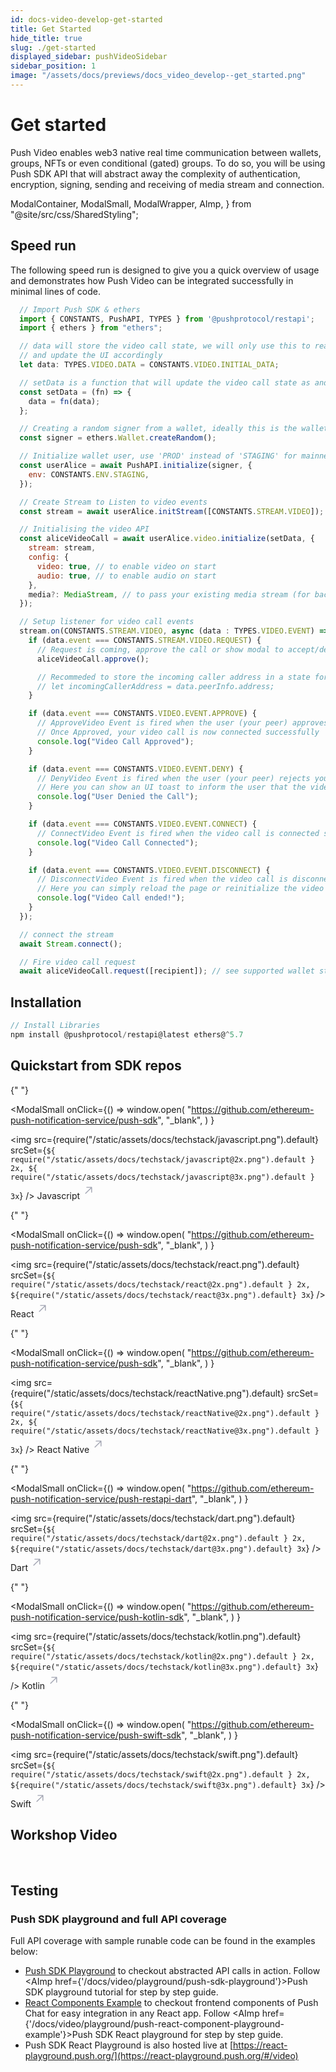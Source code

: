 ```yaml
---
id: docs-video-develop-get-started
title: Get Started
hide_title: true
slug: ./get-started
displayed_sidebar: pushVideoSidebar
sidebar_position: 1
image: "/assets/docs/previews/docs_video_develop--get_started.png"
---
```


# Get started

Push Video enables web3 native real time communication between wallets, groups, NFTs or even conditional (gated) groups. To do so, you will be using Push SDK API that will abstract away the complexity of authentication, encryption, signing, sending and receiving of media stream and connection.

<head>
  <title>Start Building | Push Video | Push Documentation</title>
</head>

  ModalContainer,
  ModalSmall,
  ModalWrapper,
  AImp,
} from "@site/src/css/SharedStyling";

## Speed run

The following speed run is designed to give you a quick overview of usage and demonstrates how Push Video can be integrated successfully in minimal lines of code.

<Tabs className="codetabs" groupId="code-examples">
  <TabItem value="js" attributes={{className: "codetab js"}} default>

```js
  // Import Push SDK & ethers
  import { CONSTANTS, PushAPI, TYPES } from '@pushprotocol/restapi';
  import { ethers } from "ethers";

  // data will store the video call state, we will only use this to read the video call state
  // and update the UI accordingly
  let data: TYPES.VIDEO.DATA = CONSTANTS.VIDEO.INITIAL_DATA;

  // setData is a function that will update the video call state as and when it changes internally
  const setData = (fn) => {
    data = fn(data);
  };

  // Creating a random signer from a wallet, ideally this is the wallet you will connect
  const signer = ethers.Wallet.createRandom();

  // Initialize wallet user, use 'PROD' instead of 'STAGING' for mainnet apps
  const userAlice = await PushAPI.initialize(signer, {
    env: CONSTANTS.ENV.STAGING,
  });

  // Create Stream to Listen to video events
  const stream = await userAlice.initStream([CONSTANTS.STREAM.VIDEO]);

  // Initialising the video API
  const aliceVideoCall = await userAlice.video.initialize(setData, {
    stream: stream,
    config: {
      video: true, // to enable video on start
      audio: true, // to enable audio on start
    },
    media?: MediaStream, // to pass your existing media stream (for backend use)
  });

  // Setup listener for video call events
  stream.on(CONSTANTS.STREAM.VIDEO, async (data : TYPES.VIDEO.EVENT) => {
    if (data.event === CONSTANTS.STREAM.VIDEO.REQUEST) {
      // Request is coming, approve the call or show modal to accept/deny
      aliceVideoCall.approve();

      // Recommeded to store the incoming caller address in a state for future use
      // let incomingCallerAddress = data.peerInfo.address;
    }

    if (data.event === CONSTANTS.VIDEO.EVENT.APPROVE) {
      // ApproveVideo Event is fired when the user (your peer) approves your video call request
      // Once Approved, your video call is now connected successfully
      console.log("Video Call Approved");
    }

    if (data.event === CONSTANTS.VIDEO.EVENT.DENY) {
      // DenyVideo Event is fired when the user (your peer) rejects your video call request
      // Here you can show an UI toast to inform the user that the video call was rejected by the user (your peer)
      console.log("User Denied the Call");
    }

    if (data.event === CONSTANTS.VIDEO.EVENT.CONNECT) {
      // ConnectVideo Event is fired when the video call is connected successfully
      console.log("Video Call Connected");
    }

    if (data.event === CONSTANTS.VIDEO.EVENT.DISCONNECT) {
      // DisconnectVideo Event is fired when the video call is disconnected/Hung up by either party
      // Here you can simply reload the page or reinitialize the video call object
      console.log("Video Call ended!");
    }
  });

  // connect the stream
  await Stream.connect();

  // Fire video call request
  await aliceVideoCall.request([recipient]); // see supported wallet standards - https://push.org/docs/video/supported-wallet-standards

```

  </TabItem>
</Tabs>

## Installation

<Tabs className="codetabs" groupId="code-examples">
  <TabItem value="js" attributes={{className: "codetab js"}} default>

```js
// Install Libraries
npm install @pushprotocol/restapi@latest ethers@^5.7
```

  </TabItem>
</Tabs>

## Quickstart from SDK repos

<ModalContainer>

{" "}

<ModalSmall
  onClick={() =>
    window.open(
      "https://github.com/ethereum-push-notification-service/push-sdk",
      "_blank",
    )
  }
>
  <img
    src={require("/static/assets/docs/techstack/javascript.png").default}
    srcSet={`${
      require("/static/assets/docs/techstack/javascript@2x.png").default
    } 2x, ${
      require("/static/assets/docs/techstack/javascript@3x.png").default
    } 3x`}
  />
  <ModalWrapper>
    <span>
      Javascript
      <svg
        width="20"
        height="28"
        viewBox="0 0 29 28"
        fill="none"
        xmlns="http://www.w3.org/2000/svg"
      >
        <path
          d="m7.501 21.001 14-14M10.125 7.001H21.5v11.375"
          stroke="#A0A3B1"
          stroke-width="2"
          stroke-linecap="round"
          stroke-linejoin="round"
        ></path>
      </svg>
    </span>
  </ModalWrapper>
</ModalSmall>

{" "}

<ModalSmall
  onClick={() =>
    window.open(
      "https://github.com/ethereum-push-notification-service/push-sdk",
      "_blank",
    )
  }
>
  <img
    src={require("/static/assets/docs/techstack/react.png").default}
    srcSet={`${
      require("/static/assets/docs/techstack/react@2x.png").default
    } 2x, ${require("/static/assets/docs/techstack/react@3x.png").default} 3x`}
  />
  <ModalWrapper>
    <span>
      React
      <svg
        width="20"
        height="28"
        viewBox="0 0 29 28"
        fill="none"
        xmlns="http://www.w3.org/2000/svg"
      >
        <path
          d="m7.501 21.001 14-14M10.125 7.001H21.5v11.375"
          stroke="#A0A3B1"
          stroke-width="2"
          stroke-linecap="round"
          stroke-linejoin="round"
        ></path>
      </svg>
    </span>
  </ModalWrapper>
</ModalSmall>

{" "}

<ModalSmall
  onClick={() =>
    window.open(
      "https://github.com/ethereum-push-notification-service/push-sdk",
      "_blank",
    )
  }
>
  <img
    src={require("/static/assets/docs/techstack/reactNative.png").default}
    srcSet={`${
      require("/static/assets/docs/techstack/reactNative@2x.png").default
    } 2x, ${
      require("/static/assets/docs/techstack/reactNative@3x.png").default
    } 3x`}
  />
  <ModalWrapper>
    <span>
      React Native
      <svg
        width="20"
        height="28"
        viewBox="0 0 29 28"
        fill="none"
        xmlns="http://www.w3.org/2000/svg"
      >
        <path
          d="m7.501 21.001 14-14M10.125 7.001H21.5v11.375"
          stroke="#A0A3B1"
          stroke-width="2"
          stroke-linecap="round"
          stroke-linejoin="round"
        ></path>
      </svg>
    </span>
  </ModalWrapper>
</ModalSmall>

{" "}

<ModalSmall
  onClick={() =>
    window.open(
      "https://github.com/ethereum-push-notification-service/push-restapi-dart",
      "_blank",
    )
  }
>
  <img
    src={require("/static/assets/docs/techstack/dart.png").default}
    srcSet={`${
      require("/static/assets/docs/techstack/dart@2x.png").default
    } 2x, ${require("/static/assets/docs/techstack/dart@3x.png").default} 3x`}
  />
  <ModalWrapper>
    <span>
      Dart
      <svg
        width="20"
        height="28"
        viewBox="0 0 29 28"
        fill="none"
        xmlns="http://www.w3.org/2000/svg"
      >
        <path
          d="m7.501 21.001 14-14M10.125 7.001H21.5v11.375"
          stroke="#A0A3B1"
          stroke-width="2"
          stroke-linecap="round"
          stroke-linejoin="round"
        ></path>
      </svg>
    </span>
  </ModalWrapper>
</ModalSmall>

{" "}

<ModalSmall
  onClick={() =>
    window.open(
      "https://github.com/ethereum-push-notification-service/push-kotlin-sdk",
      "_blank",
    )
  }
>
  <img
    src={require("/static/assets/docs/techstack/kotlin.png").default}
    srcSet={`${
      require("/static/assets/docs/techstack/kotlin@2x.png").default
    } 2x, ${require("/static/assets/docs/techstack/kotlin@3x.png").default} 3x`}
  />
  <ModalWrapper>
    <span>
      Kotlin
      <svg
        width="20"
        height="28"
        viewBox="0 0 29 28"
        fill="none"
        xmlns="http://www.w3.org/2000/svg"
      >
        <path
          d="m7.501 21.001 14-14M10.125 7.001H21.5v11.375"
          stroke="#A0A3B1"
          stroke-width="2"
          stroke-linecap="round"
          stroke-linejoin="round"
        ></path>
      </svg>
    </span>
  </ModalWrapper>
</ModalSmall>

{" "}

<ModalSmall
  onClick={() =>
    window.open(
      "https://github.com/ethereum-push-notification-service/push-swift-sdk",
      "_blank",
    )
  }
>
  <img
    src={require("/static/assets/docs/techstack/swift.png").default}
    srcSet={`${
      require("/static/assets/docs/techstack/swift@2x.png").default
    } 2x, ${require("/static/assets/docs/techstack/swift@3x.png").default} 3x`}
  />
  <ModalWrapper>
    <span>
      Swift
      <svg
        width="20"
        height="28"
        viewBox="0 0 29 28"
        fill="none"
        xmlns="http://www.w3.org/2000/svg"
      >
        <path
          d="m7.501 21.001 14-14M10.125 7.001H21.5v11.375"
          stroke="#A0A3B1"
          stroke-width="2"
          stroke-linecap="round"
          stroke-linejoin="round"
        ></path>
      </svg>
    </span>
  </ModalWrapper>
</ModalSmall>

</ModalContainer>

## Workshop Video

<ReactPlayer
  controls
  width="100%"
  url="https://youtu.be/R8nsAhyrvTI?si=fXQM14LCLgp50yqf&t=3110"
/>
<br />

## Testing

### Push SDK playground and full API coverage

Full API coverage with sample runable code can be found in the examples below:

- [Push SDK Playground](https://github.com/ethereum-push-notification-service/push-sdk/blob/main/packages/examples/sdk-backend-node/video/index.ts) to checkout abstracted API calls in action. Follow <AImp href={'/docs/video/playground/push-sdk-playground'}>Push SDK playground tutorial</AImp> for step by step guide.
- [React Components Example](https://github.com/ethereum-push-notification-service/push-sdk/blob/main/packages/examples/sdk-frontend-react/src/app/Video/index.tsx) to checkout frontend components of Push Chat for easy integration in any React app. Follow <AImp href={'/docs/video/playground/push-react-component-playground-example'}>Push SDK React playground</AImp> for step by step guide.
- Push SDK React Playground is also hosted live at [https://react-playground.push.org/](https://react-playground.push.org/#/video)
